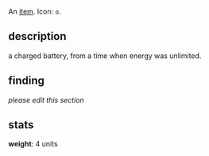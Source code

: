 {{FixTitle}}
An [[items|item]]. Icon: <code><nowiki>o</nowiki></code>.

== description ==

a charged battery, from a time when energy was unlimited.

== finding ==

''please edit this section''

== stats ==

'''weight''': 4 units